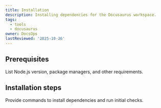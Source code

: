 ```yaml
---
title: Installation
description: Installing dependencies for the Docusaurus workspace.
tags:
  - tools
  - docusaurus
owner: DocsOps
lastReviewed: '2025-10-26'
---
```

## Prerequisites

List Node.js version, package managers, and other requirements.

## Installation steps

Provide commands to install dependencies and run initial checks.
